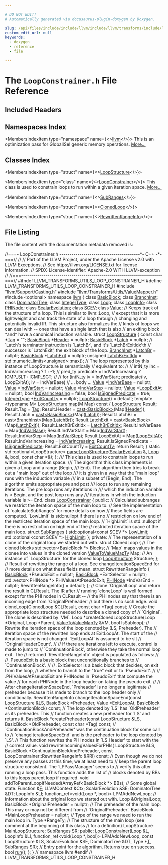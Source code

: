 ```yaml
---

# DO NOT EDIT!
# Automatically generated via docusaurus-plugin-doxygen by Doxygen.

slug: /api/files/include/include/llvm/include/llvm/transforms/include/llvm/transforms/utils/loopconstrainer-h
custom_edit_url: null
keywords:
  - doxygen
  - reference
  - file

---
```





# The `LoopConstrainer.h` File Reference

<DoxygenPage pluginConfig={pluginConfig}>



## Included Headers

<IncludesList>
<IncludesListItem
  filePath="llvm/Support/Casting.h"
  permalink="/docs/api/files/include/include/llvm/include/llvm/support/casting-h"
  isLocal="true" />
<IncludesListItem
  filePath="llvm/Transforms/Utils/ValueMapper.h"
  permalink="/docs/api/files/include/include/llvm/include/llvm/transforms/include/llvm/transforms/utils/valuemapper-h"
  isLocal="true" />
<IncludesListItem
  filePath="optional"
  permalink=""
  isLocal="false" />
</IncludesList>

## Namespaces Index

<MembersIndex>

<MembersIndexItem
  type="namespace"
  name={<><a href="/docs/api/namespaces/llvm">llvm</a></>}>
This is an optimization pass for GlobalISel generic memory operations. <a href="/docs/api/namespaces/llvm/#details">More...</a>
</MembersIndexItem>

</MembersIndex>

## Classes Index

<MembersIndex>

<MembersIndexItem
  type="struct"
  name={<><a href="/docs/api/structs/llvm/loopstructure">LoopStructure</a></>}>
</MembersIndexItem>

<MembersIndexItem
  type="class"
  name={<><a href="/docs/api/classes/llvm/loopconstrainer">LoopConstrainer</a></>}>
This class is used to constrain loops to run within a given iteration space. <a href="/docs/api/classes/llvm/loopconstrainer/#details">More...</a>
</MembersIndexItem>

<MembersIndexItem
  type="struct"
  name={<><a href="/docs/api/structs/llvm/loopconstrainer/subranges">SubRanges</a></>}>
</MembersIndexItem>

<MembersIndexItem
  type="struct"
  name={<><a href="/docs/api/structs/llvm/loopconstrainer/clonedloop">ClonedLoop</a></>}>
</MembersIndexItem>

<MembersIndexItem
  type="struct"
  name={<><a href="/docs/api/structs/llvm/loopconstrainer/rewrittenrangeinfo">RewrittenRangeInfo</a></>}>
</MembersIndexItem>

</MembersIndex>


## File Listing

The file content with the documentation metadata removed is:

<ProgramListing>

<Link id="l00001" /><CodeLine lineNumber="1"><Highlight kind="comment">//===- LoopConstrainer.h ----------------------------------------&#42;- C++ -&#42;-===//</Highlight><Highlight kind="normal"></Highlight></CodeLine>
<Link id="l00002" /><CodeLine lineNumber="2"><Highlight kind="normal"></Highlight><Highlight kind="comment">//</Highlight><Highlight kind="normal"></Highlight></CodeLine>
<Link id="l00003" /><CodeLine lineNumber="3"><Highlight kind="normal"></Highlight><Highlight kind="comment">// Part of the LLVM Project, under the Apache License v2.0 with LLVM Exceptions.</Highlight><Highlight kind="normal"></Highlight></CodeLine>
<Link id="l00004" /><CodeLine lineNumber="4"><Highlight kind="normal"></Highlight><Highlight kind="comment">// See https://llvm.org/LICENSE.txt for license information.</Highlight><Highlight kind="normal"></Highlight></CodeLine>
<Link id="l00005" /><CodeLine lineNumber="5"><Highlight kind="normal"></Highlight><Highlight kind="comment">// SPDX-License-Identifier: Apache-2.0 WITH LLVM-exception</Highlight><Highlight kind="normal"></Highlight></CodeLine>
<Link id="l00006" /><CodeLine lineNumber="6"><Highlight kind="normal"></Highlight><Highlight kind="comment">//</Highlight><Highlight kind="normal"></Highlight></CodeLine>
<Link id="l00007" /><CodeLine lineNumber="7"><Highlight kind="normal"></Highlight><Highlight kind="comment">//===----------------------------------------------------------------------===//</Highlight><Highlight kind="normal"></Highlight></CodeLine>
<Link id="l00008" /><CodeLine lineNumber="8"><Highlight kind="normal"></Highlight></CodeLine>
<Link id="l00009" /><CodeLine lineNumber="9"><Highlight kind="normal"></Highlight><Highlight kind="preprocessor">#ifndef LLVM&#95;TRANSFORMS&#95;UTILS&#95;LOOP&#95;CONSTRAINER&#95;H</Highlight><Highlight kind="normal"></Highlight></CodeLine>
<Link id="l00010" /><CodeLine lineNumber="10"><Highlight kind="normal"></Highlight><Highlight kind="preprocessor">#define LLVM&#95;TRANSFORMS&#95;UTILS&#95;LOOP&#95;CONSTRAINER&#95;H</Highlight><Highlight kind="normal"></Highlight></CodeLine>
<Link id="l00011" /><CodeLine lineNumber="11"><Highlight kind="normal"></Highlight></CodeLine>
<Link id="l00012" /><CodeLine lineNumber="12"><Highlight kind="normal"></Highlight><Highlight kind="preprocessor">#include &quot;<a href="/docs/api/files/include/include/llvm/include/llvm/support/casting-h">llvm/Support/Casting.h</a>&quot;</Highlight><Highlight kind="normal"></Highlight></CodeLine>
<Link id="l00013" /><CodeLine lineNumber="13"><Highlight kind="normal"></Highlight><Highlight kind="preprocessor">#include &quot;<a href="/docs/api/files/include/include/llvm/include/llvm/transforms/include/llvm/transforms/utils/valuemapper-h">llvm/Transforms/Utils/ValueMapper.h</a>&quot;</Highlight><Highlight kind="normal"></Highlight></CodeLine>
<Link id="l00014" /><CodeLine lineNumber="14"><Highlight kind="normal"></Highlight><Highlight kind="preprocessor">#include &lt;optional&gt;</Highlight><Highlight kind="normal"></Highlight></CodeLine>
<Link id="l00015" /><CodeLine lineNumber="15"><Highlight kind="normal"></Highlight></CodeLine>
<Link id="l00016" /><CodeLine lineNumber="16"><Highlight kind="normal"></Highlight><Highlight kind="keyword">namespace </Highlight><Highlight kind="normal"><a href="/docs/api/namespaces/llvm">llvm</a> &#123;</Highlight></CodeLine>
<Link id="l00017" /><CodeLine lineNumber="17"><Highlight kind="normal"></Highlight></CodeLine>
<Link id="l00018" /><CodeLine lineNumber="18"><Highlight kind="normal"></Highlight><Highlight kind="keyword">class </Highlight><Highlight kind="normal"><a href="/docs/api/classes/llvm/basicblock">BasicBlock</a>;</Highlight></CodeLine>
<Link id="l00019" /><CodeLine lineNumber="19"><Highlight kind="normal"></Highlight><Highlight kind="keyword">class </Highlight><Highlight kind="normal"><a href="/docs/api/classes/llvm/branchinst">BranchInst</a>;</Highlight></CodeLine>
<Link id="l00020" /><CodeLine lineNumber="20"><Highlight kind="normal"></Highlight><Highlight kind="keyword">class </Highlight><Highlight kind="normal"><a href="/docs/api/classes/llvm/dominatortree">DominatorTree</a>;</Highlight></CodeLine>
<Link id="l00021" /><CodeLine lineNumber="21"><Highlight kind="normal"></Highlight><Highlight kind="keyword">class </Highlight><Highlight kind="normal"><a href="/docs/api/classes/llvm/integertype">IntegerType</a>;</Highlight></CodeLine>
<Link id="l00022" /><CodeLine lineNumber="22"><Highlight kind="normal"></Highlight><Highlight kind="keyword">class </Highlight><Highlight kind="normal"><a href="/docs/api/classes/llvm/loop">Loop</a>;</Highlight></CodeLine>
<Link id="l00023" /><CodeLine lineNumber="23"><Highlight kind="normal"></Highlight><Highlight kind="keyword">class </Highlight><Highlight kind="normal"><a href="/docs/api/classes/llvm/loopinfo">LoopInfo</a>;</Highlight></CodeLine>
<Link id="l00024" /><CodeLine lineNumber="24"><Highlight kind="normal"></Highlight><Highlight kind="keyword">class </Highlight><Highlight kind="normal"><a href="/docs/api/classes/llvm/phinode">PHINode</a>;</Highlight></CodeLine>
<Link id="l00025" /><CodeLine lineNumber="25"><Highlight kind="normal"></Highlight><Highlight kind="keyword">class </Highlight><Highlight kind="normal"><a href="/docs/api/classes/llvm/scalarevolution">ScalarEvolution</a>;</Highlight></CodeLine>
<Link id="l00026" /><CodeLine lineNumber="26"><Highlight kind="normal"></Highlight><Highlight kind="keyword">class </Highlight><Highlight kind="normal"><a href="/docs/api/classes/llvm/scev">SCEV</a>;</Highlight></CodeLine>
<Link id="l00027" /><CodeLine lineNumber="27"><Highlight kind="normal"></Highlight><Highlight kind="keyword">class </Highlight><Highlight kind="normal"><a href="/docs/api/classes/llvm/value">Value</a>;</Highlight></CodeLine>
<Link id="l00028" /><CodeLine lineNumber="28"><Highlight kind="normal"></Highlight></CodeLine>
<Link id="l00029" /><CodeLine lineNumber="29"><Highlight kind="normal"></Highlight><Highlight kind="comment">// Keeps track of the structure of a loop.  This is similar to llvm::Loop,</Highlight><Highlight kind="normal"></Highlight></CodeLine>
<Link id="l00030" /><CodeLine lineNumber="30"><Highlight kind="normal"></Highlight><Highlight kind="comment">// except that it is more lightweight and can track the state of a loop through</Highlight><Highlight kind="normal"></Highlight></CodeLine>
<Link id="l00031" /><CodeLine lineNumber="31"><Highlight kind="normal"></Highlight><Highlight kind="comment">// changing and potentially invalid IR.  This structure also formalizes the</Highlight><Highlight kind="normal"></Highlight></CodeLine>
<Link id="l00032" /><CodeLine lineNumber="32"><Highlight kind="normal"></Highlight><Highlight kind="comment">// kinds of loops we can deal with -- ones that have a single latch that is also</Highlight><Highlight kind="normal"></Highlight></CodeLine>
<Link id="l00033" /><CodeLine lineNumber="33"><Highlight kind="normal"></Highlight><Highlight kind="comment">// an exiting block &#42;and&#42; have a canonical induction variable.</Highlight><Highlight kind="normal"></Highlight></CodeLine>
<Link id="l00034" /><CodeLine lineNumber="34" lineLink="/docs/api/structs/llvm/loopstructure"><Highlight kind="normal"></Highlight><Highlight kind="keyword">struct </Highlight><Highlight kind="normal"><a href="/docs/api/structs/llvm/loopstructure/#ab5e2584719dde0fac2ef1789a9117d00">LoopStructure</a> &#123;</Highlight></CodeLine>
<Link id="l00035" /><CodeLine lineNumber="35" lineLink="/docs/api/structs/llvm/loopstructure/#a5a0944698739749dc22cd6d3ce4132ea"><Highlight kind="normal">  </Highlight><Highlight kind="keyword">const</Highlight><Highlight kind="normal"> </Highlight><Highlight kind="keywordtype">char</Highlight><Highlight kind="normal"> &#42;<a href="/docs/api/structs/llvm/loopstructure/#a5a0944698739749dc22cd6d3ce4132ea">Tag</a> = </Highlight><Highlight kind="stringliteral">&quot;&quot;</Highlight><Highlight kind="normal">;</Highlight></CodeLine>
<Link id="l00036" /><CodeLine lineNumber="36"><Highlight kind="normal"></Highlight></CodeLine>
<Link id="l00037" /><CodeLine lineNumber="37" lineLink="/docs/api/structs/llvm/loopstructure/#a9ab18d431327ef5b9478e469c7b1fc1b"><Highlight kind="normal">  <a href="/docs/api/classes/llvm/basicblock">BasicBlock</a> &#42;<a href="/docs/api/structs/llvm/loopstructure/#a9ab18d431327ef5b9478e469c7b1fc1b">Header</a> = </Highlight><Highlight kind="keyword">nullptr</Highlight><Highlight kind="normal">;</Highlight></CodeLine>
<Link id="l00038" /><CodeLine lineNumber="38" lineLink="/docs/api/structs/llvm/loopstructure/#ab0baa78e55b6ec79b50349cd273bc255"><Highlight kind="normal">  <a href="/docs/api/classes/llvm/basicblock">BasicBlock</a> &#42;<a href="/docs/api/structs/llvm/loopstructure/#ab0baa78e55b6ec79b50349cd273bc255">Latch</a> = </Highlight><Highlight kind="keyword">nullptr</Highlight><Highlight kind="normal">;</Highlight></CodeLine>
<Link id="l00039" /><CodeLine lineNumber="39"><Highlight kind="normal"></Highlight></CodeLine>
<Link id="l00040" /><CodeLine lineNumber="40"><Highlight kind="normal">  </Highlight><Highlight kind="comment">// &#96;Latch&#39;s terminator instruction is &#96;LatchBr&#39;, and it&#39;s &#96;LatchBrExitIdx&#39;th</Highlight><Highlight kind="normal"></Highlight></CodeLine>
<Link id="l00041" /><CodeLine lineNumber="41"><Highlight kind="normal">  </Highlight><Highlight kind="comment">// successor is &#96;LatchExit&#39;, the exit block of the loop.</Highlight><Highlight kind="normal"></Highlight></CodeLine>
<Link id="l00042" /><CodeLine lineNumber="42" lineLink="/docs/api/structs/llvm/loopstructure/#a36e5de7c1bf6b65177e60ac3ce2bf8a0"><Highlight kind="normal">  <a href="/docs/api/classes/llvm/branchinst">BranchInst</a> &#42;<a href="/docs/api/structs/llvm/loopstructure/#a36e5de7c1bf6b65177e60ac3ce2bf8a0">LatchBr</a> = </Highlight><Highlight kind="keyword">nullptr</Highlight><Highlight kind="normal">;</Highlight></CodeLine>
<Link id="l00043" /><CodeLine lineNumber="43" lineLink="/docs/api/structs/llvm/loopstructure/#a0edb13246f0cb326de273c50d089bf91"><Highlight kind="normal">  <a href="/docs/api/classes/llvm/basicblock">BasicBlock</a> &#42;<a href="/docs/api/structs/llvm/loopstructure/#a0edb13246f0cb326de273c50d089bf91">LatchExit</a> = </Highlight><Highlight kind="keyword">nullptr</Highlight><Highlight kind="normal">;</Highlight></CodeLine>
<Link id="l00044" /><CodeLine lineNumber="44" lineLink="/docs/api/structs/llvm/loopstructure/#ae012bd6bdf052e5c5e9a92b95b3b2a2b"><Highlight kind="normal">  </Highlight><Highlight kind="keywordtype">unsigned</Highlight><Highlight kind="normal"> <a href="/docs/api/structs/llvm/loopstructure/#ae012bd6bdf052e5c5e9a92b95b3b2a2b">LatchBrExitIdx</a> = std::numeric&#95;limits&lt;unsigned&gt;::max();</Highlight></CodeLine>
<Link id="l00045" /><CodeLine lineNumber="45"><Highlight kind="normal"></Highlight></CodeLine>
<Link id="l00046" /><CodeLine lineNumber="46"><Highlight kind="normal">  </Highlight><Highlight kind="comment">// The loop represented by this instance of LoopStructure is semantically</Highlight><Highlight kind="normal"></Highlight></CodeLine>
<Link id="l00047" /><CodeLine lineNumber="47"><Highlight kind="normal">  </Highlight><Highlight kind="comment">// equivalent to:</Highlight><Highlight kind="normal"></Highlight></CodeLine>
<Link id="l00048" /><CodeLine lineNumber="48"><Highlight kind="normal">  </Highlight><Highlight kind="comment">//</Highlight><Highlight kind="normal"></Highlight></CodeLine>
<Link id="l00049" /><CodeLine lineNumber="49"><Highlight kind="normal">  </Highlight><Highlight kind="comment">// intN&#95;ty inc = IndVarIncreasing ? 1 : -1;</Highlight><Highlight kind="normal"></Highlight></CodeLine>
<Link id="l00050" /><CodeLine lineNumber="50"><Highlight kind="normal">  </Highlight><Highlight kind="comment">// pred&#95;ty predicate = IndVarIncreasing ? ICMP&#95;SLT : ICMP&#95;SGT;</Highlight><Highlight kind="normal"></Highlight></CodeLine>
<Link id="l00051" /><CodeLine lineNumber="51"><Highlight kind="normal">  </Highlight><Highlight kind="comment">//</Highlight><Highlight kind="normal"></Highlight></CodeLine>
<Link id="l00052" /><CodeLine lineNumber="52"><Highlight kind="normal">  </Highlight><Highlight kind="comment">// for (intN&#95;ty iv = IndVarStart; predicate(iv, LoopExitAt); iv = IndVarBase)</Highlight><Highlight kind="normal"></Highlight></CodeLine>
<Link id="l00053" /><CodeLine lineNumber="53"><Highlight kind="normal">  </Highlight><Highlight kind="comment">//   ... body ...</Highlight><Highlight kind="normal"></Highlight></CodeLine>
<Link id="l00054" /><CodeLine lineNumber="54"><Highlight kind="normal"></Highlight></CodeLine>
<Link id="l00055" /><CodeLine lineNumber="55" lineLink="/docs/api/structs/llvm/loopstructure/#a13723a6b1a463e98194fffb5e2d56912"><Highlight kind="normal">  <a href="/docs/api/classes/llvm/value">Value</a> &#42;<a href="/docs/api/structs/llvm/loopstructure/#a13723a6b1a463e98194fffb5e2d56912">IndVarBase</a> = </Highlight><Highlight kind="keyword">nullptr</Highlight><Highlight kind="normal">;</Highlight></CodeLine>
<Link id="l00056" /><CodeLine lineNumber="56" lineLink="/docs/api/structs/llvm/loopstructure/#a3aae19a5b5699ece3028b57e21f02f0d"><Highlight kind="normal">  <a href="/docs/api/classes/llvm/value">Value</a> &#42;<a href="/docs/api/structs/llvm/loopstructure/#a3aae19a5b5699ece3028b57e21f02f0d">IndVarStart</a> = </Highlight><Highlight kind="keyword">nullptr</Highlight><Highlight kind="normal">;</Highlight></CodeLine>
<Link id="l00057" /><CodeLine lineNumber="57" lineLink="/docs/api/structs/llvm/loopstructure/#accc869886bac445cad09303988a7c0d2"><Highlight kind="normal">  <a href="/docs/api/classes/llvm/value">Value</a> &#42;<a href="/docs/api/structs/llvm/loopstructure/#accc869886bac445cad09303988a7c0d2">IndVarStep</a> = </Highlight><Highlight kind="keyword">nullptr</Highlight><Highlight kind="normal">;</Highlight></CodeLine>
<Link id="l00058" /><CodeLine lineNumber="58" lineLink="/docs/api/structs/llvm/loopstructure/#acae163992e49f7e3d54f412aa1042a30"><Highlight kind="normal">  <a href="/docs/api/classes/llvm/value">Value</a> &#42;<a href="/docs/api/structs/llvm/loopstructure/#acae163992e49f7e3d54f412aa1042a30">LoopExitAt</a> = </Highlight><Highlight kind="keyword">nullptr</Highlight><Highlight kind="normal">;</Highlight></CodeLine>
<Link id="l00059" /><CodeLine lineNumber="59" lineLink="/docs/api/structs/llvm/loopstructure/#a8e538cdd30086dfdbda1fedeefef7561"><Highlight kind="normal">  </Highlight><Highlight kind="keywordtype">bool</Highlight><Highlight kind="normal"> <a href="/docs/api/structs/llvm/loopstructure/#a8e538cdd30086dfdbda1fedeefef7561">IndVarIncreasing</a> = </Highlight><Highlight kind="keyword">false</Highlight><Highlight kind="normal">;</Highlight></CodeLine>
<Link id="l00060" /><CodeLine lineNumber="60" lineLink="/docs/api/structs/llvm/loopstructure/#a9d7cf70f7880ed211e5469e22d4be373"><Highlight kind="normal">  </Highlight><Highlight kind="keywordtype">bool</Highlight><Highlight kind="normal"> <a href="/docs/api/structs/llvm/loopstructure/#a9d7cf70f7880ed211e5469e22d4be373">IsSignedPredicate</a> = </Highlight><Highlight kind="keyword">true</Highlight><Highlight kind="normal">;</Highlight></CodeLine>
<Link id="l00061" /><CodeLine lineNumber="61" lineLink="/docs/api/structs/llvm/loopstructure/#a97dbda23b5f71b25b5ab7fb8259c6530"><Highlight kind="normal">  <a href="/docs/api/classes/llvm/integertype">IntegerType</a> &#42;<a href="/docs/api/structs/llvm/loopstructure/#a97dbda23b5f71b25b5ab7fb8259c6530">ExitCountTy</a> = </Highlight><Highlight kind="keyword">nullptr</Highlight><Highlight kind="normal">;</Highlight></CodeLine>
<Link id="l00062" /><CodeLine lineNumber="62"><Highlight kind="normal"></Highlight></CodeLine>
<Link id="l00063" /><CodeLine lineNumber="63" lineLink="/docs/api/structs/llvm/loopstructure/#ab5e2584719dde0fac2ef1789a9117d00"><Highlight kind="normal">  <a href="/docs/api/structs/llvm/loopstructure/#ab5e2584719dde0fac2ef1789a9117d00">LoopStructure</a>() = </Highlight><Highlight kind="keywordflow">default</Highlight><Highlight kind="normal">;</Highlight></CodeLine>
<Link id="l00064" /><CodeLine lineNumber="64"><Highlight kind="normal"></Highlight></CodeLine>
<Link id="l00065" /><CodeLine lineNumber="65" lineLink="/docs/api/structs/llvm/loopstructure/#a17770a6079d00760ad52f36d622f6df5"><Highlight kind="normal">  </Highlight><Highlight kind="keyword">template</Highlight><Highlight kind="normal"> &lt;</Highlight><Highlight kind="keyword">typename</Highlight><Highlight kind="normal"> M&gt; <a href="/docs/api/structs/llvm/loopstructure/#ab5e2584719dde0fac2ef1789a9117d00">LoopStructure</a> <a href="/docs/api/structs/llvm/loopstructure/#a17770a6079d00760ad52f36d622f6df5">map</a>(M Map)</Highlight><Highlight kind="keyword"> const </Highlight><Highlight kind="normal">&#123;</Highlight></CodeLine>
<Link id="l00066" /><CodeLine lineNumber="66"><Highlight kind="normal">    <a href="/docs/api/structs/llvm/loopstructure/#ab5e2584719dde0fac2ef1789a9117d00">LoopStructure</a> Result;</Highlight></CodeLine>
<Link id="l00067" /><CodeLine lineNumber="67"><Highlight kind="normal">    Result.Tag = <a href="/docs/api/structs/llvm/loopstructure/#a5a0944698739749dc22cd6d3ce4132ea">Tag</a>;</Highlight></CodeLine>
<Link id="l00068" /><CodeLine lineNumber="68"><Highlight kind="normal">    Result.Header = <a href="/docs/api/namespaces/llvm/#ac4fc845f5ed92de63cd4474f128f5fc5">cast&lt;BasicBlock&gt;</a>(Map(<a href="/docs/api/structs/llvm/loopstructure/#a9ab18d431327ef5b9478e469c7b1fc1b">Header</a>));</Highlight></CodeLine>
<Link id="l00069" /><CodeLine lineNumber="69"><Highlight kind="normal">    Result.Latch = <a href="/docs/api/namespaces/llvm/#ac4fc845f5ed92de63cd4474f128f5fc5">cast&lt;BasicBlock&gt;</a>(Map(<a href="/docs/api/structs/llvm/loopstructure/#ab0baa78e55b6ec79b50349cd273bc255">Latch</a>));</Highlight></CodeLine>
<Link id="l00070" /><CodeLine lineNumber="70"><Highlight kind="normal">    Result.LatchBr = <a href="/docs/api/namespaces/llvm/#ac4fc845f5ed92de63cd4474f128f5fc5">cast&lt;BranchInst&gt;</a>(Map(<a href="/docs/api/structs/llvm/loopstructure/#a36e5de7c1bf6b65177e60ac3ce2bf8a0">LatchBr</a>));</Highlight></CodeLine>
<Link id="l00071" /><CodeLine lineNumber="71"><Highlight kind="normal">    Result.LatchExit = <a href="/docs/api/namespaces/llvm/#ac4fc845f5ed92de63cd4474f128f5fc5">cast&lt;BasicBlock&gt;</a>(Map(<a href="/docs/api/structs/llvm/loopstructure/#a0edb13246f0cb326de273c50d089bf91">LatchExit</a>));</Highlight></CodeLine>
<Link id="l00072" /><CodeLine lineNumber="72"><Highlight kind="normal">    Result.LatchBrExitIdx = <a href="/docs/api/structs/llvm/loopstructure/#ae012bd6bdf052e5c5e9a92b95b3b2a2b">LatchBrExitIdx</a>;</Highlight></CodeLine>
<Link id="l00073" /><CodeLine lineNumber="73"><Highlight kind="normal">    Result.IndVarBase = Map(<a href="/docs/api/structs/llvm/loopstructure/#a13723a6b1a463e98194fffb5e2d56912">IndVarBase</a>);</Highlight></CodeLine>
<Link id="l00074" /><CodeLine lineNumber="74"><Highlight kind="normal">    Result.IndVarStart = Map(<a href="/docs/api/structs/llvm/loopstructure/#a3aae19a5b5699ece3028b57e21f02f0d">IndVarStart</a>);</Highlight></CodeLine>
<Link id="l00075" /><CodeLine lineNumber="75"><Highlight kind="normal">    Result.IndVarStep = Map(<a href="/docs/api/structs/llvm/loopstructure/#accc869886bac445cad09303988a7c0d2">IndVarStep</a>);</Highlight></CodeLine>
<Link id="l00076" /><CodeLine lineNumber="76"><Highlight kind="normal">    Result.LoopExitAt = Map(<a href="/docs/api/structs/llvm/loopstructure/#acae163992e49f7e3d54f412aa1042a30">LoopExitAt</a>);</Highlight></CodeLine>
<Link id="l00077" /><CodeLine lineNumber="77"><Highlight kind="normal">    Result.IndVarIncreasing = <a href="/docs/api/structs/llvm/loopstructure/#a8e538cdd30086dfdbda1fedeefef7561">IndVarIncreasing</a>;</Highlight></CodeLine>
<Link id="l00078" /><CodeLine lineNumber="78"><Highlight kind="normal">    Result.IsSignedPredicate = <a href="/docs/api/structs/llvm/loopstructure/#a9d7cf70f7880ed211e5469e22d4be373">IsSignedPredicate</a>;</Highlight></CodeLine>
<Link id="l00079" /><CodeLine lineNumber="79"><Highlight kind="normal">    Result.ExitCountTy = <a href="/docs/api/structs/llvm/loopstructure/#a97dbda23b5f71b25b5ab7fb8259c6530">ExitCountTy</a>;</Highlight></CodeLine>
<Link id="l00080" /><CodeLine lineNumber="80"><Highlight kind="normal">    </Highlight><Highlight kind="keywordflow">return</Highlight><Highlight kind="normal"> Result;</Highlight></CodeLine>
<Link id="l00081" /><CodeLine lineNumber="81"><Highlight kind="normal">  &#125;</Highlight></CodeLine>
<Link id="l00082" /><CodeLine lineNumber="82"><Highlight kind="normal"></Highlight></CodeLine>
<Link id="l00083" /><CodeLine lineNumber="83"><Highlight kind="normal">  </Highlight><Highlight kind="keyword">static</Highlight><Highlight kind="normal"> std::optional&lt;LoopStructure&gt;</Highlight></CodeLine>
<Link id="l00084" /><CodeLine lineNumber="84"><Highlight kind="normal">  <a href="/docs/api/structs/llvm/loopstructure/#adc8650d6098e0949f6ecc6368c2ebb99">parseLoopStructure</a>(<a href="/docs/api/classes/llvm/scalarevolution">ScalarEvolution</a> &amp;, <a href="/docs/api/classes/llvm/loop">Loop</a> &amp;, </Highlight><Highlight kind="keywordtype">bool</Highlight><Highlight kind="normal">, </Highlight><Highlight kind="keyword">const</Highlight><Highlight kind="normal"> </Highlight><Highlight kind="keywordtype">char</Highlight><Highlight kind="normal"> &#42;&amp;);</Highlight></CodeLine>
<Link id="l00085" /><CodeLine lineNumber="85"><Highlight kind="normal">&#125;;</Highlight></CodeLine>
<Link id="l00086" /><CodeLine lineNumber="86"><Highlight kind="normal"></Highlight><Highlight kind="comment"></Highlight></CodeLine>
<Link id="l00087" /><CodeLine lineNumber="87"><Highlight kind="comment">/// This class is used to constrain loops to run within a given iteration space.</Highlight></CodeLine>
<Link id="l00088" /><CodeLine lineNumber="88"><Highlight kind="comment">/// The algorithm this class implements is given a Loop and a range &#91;Begin,</Highlight></CodeLine>
<Link id="l00089" /><CodeLine lineNumber="89"><Highlight kind="comment">/// End).  The algorithm then tries to break out a &quot;main loop&quot; out of the loop</Highlight></CodeLine>
<Link id="l00090" /><CodeLine lineNumber="90"><Highlight kind="comment">/// it is given in a way that the &quot;main loop&quot; runs with the induction variable</Highlight></CodeLine>
<Link id="l00091" /><CodeLine lineNumber="91"><Highlight kind="comment">/// in a subset of &#91;Begin, End).  The algorithm emits appropriate pre and post</Highlight></CodeLine>
<Link id="l00092" /><CodeLine lineNumber="92"><Highlight kind="comment">/// loops to run any remaining iterations.  The pre loop runs any iterations in</Highlight></CodeLine>
<Link id="l00093" /><CodeLine lineNumber="93"><Highlight kind="comment">/// which the induction variable is &lt; Begin, and the post loop runs any</Highlight></CodeLine>
<Link id="l00094" /><CodeLine lineNumber="94"><Highlight kind="comment">/// iterations in which the induction variable is &gt;= End.</Highlight><Highlight kind="normal"></Highlight></CodeLine>
<Link id="l00095" /><CodeLine lineNumber="95" lineLink="/docs/api/classes/llvm/loopconstrainer"><Highlight kind="normal"></Highlight><Highlight kind="keyword">class </Highlight><Highlight kind="normal"><a href="/docs/api/classes/llvm/loopconstrainer/#a1267203588d084fe0a37dacd6cad5a70">LoopConstrainer</a> &#123;</Highlight></CodeLine>
<Link id="l00096" /><CodeLine lineNumber="96"><Highlight kind="normal"></Highlight><Highlight kind="keyword">public</Highlight><Highlight kind="normal">:</Highlight></CodeLine>
<Link id="l00097" /><CodeLine lineNumber="97"><Highlight kind="normal">  </Highlight><Highlight kind="comment">// Calculated subranges we restrict the iteration space of the main loop to.</Highlight><Highlight kind="normal"></Highlight></CodeLine>
<Link id="l00098" /><CodeLine lineNumber="98"><Highlight kind="normal">  </Highlight><Highlight kind="comment">// See the implementation of &#96;calculateSubRanges&#39; for more details on how</Highlight><Highlight kind="normal"></Highlight></CodeLine>
<Link id="l00099" /><CodeLine lineNumber="99"><Highlight kind="normal">  </Highlight><Highlight kind="comment">// these fields are computed.  &#96;LowLimit&#96; is std::nullopt if there is no</Highlight><Highlight kind="normal"></Highlight></CodeLine>
<Link id="l00100" /><CodeLine lineNumber="100"><Highlight kind="normal">  </Highlight><Highlight kind="comment">// restriction on low end of the restricted iteration space of the main loop.</Highlight><Highlight kind="normal"></Highlight></CodeLine>
<Link id="l00101" /><CodeLine lineNumber="101"><Highlight kind="normal">  </Highlight><Highlight kind="comment">// &#96;HighLimit&#96; is std::nullopt if there is no restriction on high end of the</Highlight><Highlight kind="normal"></Highlight></CodeLine>
<Link id="l00102" /><CodeLine lineNumber="102"><Highlight kind="normal">  </Highlight><Highlight kind="comment">// restricted iteration space of the main loop.</Highlight><Highlight kind="normal"></Highlight></CodeLine>
<Link id="l00103" /><CodeLine lineNumber="103"><Highlight kind="normal"></Highlight></CodeLine>
<Link id="l00104" /><CodeLine lineNumber="104" lineLink="/docs/api/structs/llvm/loopconstrainer/subranges"><Highlight kind="normal">  </Highlight><Highlight kind="keyword">struct </Highlight><Highlight kind="normal"><a href="/docs/api/structs/llvm/loopconstrainer/subranges">SubRanges</a> &#123;</Highlight></CodeLine>
<Link id="l00105" /><CodeLine lineNumber="105" lineLink="/docs/api/structs/llvm/loopconstrainer/subranges/#a5190bd74b76c14aae3a9b1c1f0e472e9"><Highlight kind="normal">    std::optional&lt;const SCEV &#42;&gt; <a href="/docs/api/structs/llvm/loopconstrainer/subranges/#a5190bd74b76c14aae3a9b1c1f0e472e9">LowLimit</a>;</Highlight></CodeLine>
<Link id="l00106" /><CodeLine lineNumber="106" lineLink="/docs/api/structs/llvm/loopconstrainer/subranges/#a6eb6c21625224ade4752f78614fe28f0"><Highlight kind="normal">    std::optional&lt;const SCEV &#42;&gt; <a href="/docs/api/structs/llvm/loopconstrainer/subranges/#a6eb6c21625224ade4752f78614fe28f0">HighLimit</a>;</Highlight></CodeLine>
<Link id="l00107" /><CodeLine lineNumber="107"><Highlight kind="normal">  &#125;;</Highlight></CodeLine>
<Link id="l00108" /><CodeLine lineNumber="108"><Highlight kind="normal"></Highlight></CodeLine>
<Link id="l00109" /><CodeLine lineNumber="109"><Highlight kind="normal"></Highlight><Highlight kind="keyword">private</Highlight><Highlight kind="normal">:</Highlight></CodeLine>
<Link id="l00110" /><CodeLine lineNumber="110"><Highlight kind="normal">  </Highlight><Highlight kind="comment">// The representation of a clone of the original loop we started out with.</Highlight><Highlight kind="normal"></Highlight></CodeLine>
<Link id="l00111" /><CodeLine lineNumber="111"><Highlight kind="normal">  </Highlight><Highlight kind="keyword">struct </Highlight><Highlight kind="normal">ClonedLoop &#123;</Highlight></CodeLine>
<Link id="l00112" /><CodeLine lineNumber="112"><Highlight kind="normal">    </Highlight><Highlight kind="comment">// The cloned blocks</Highlight><Highlight kind="normal"></Highlight></CodeLine>
<Link id="l00113" /><CodeLine lineNumber="113"><Highlight kind="normal">    std::vector&lt;BasicBlock &#42;&gt; Blocks;</Highlight></CodeLine>
<Link id="l00114" /><CodeLine lineNumber="114"><Highlight kind="normal"></Highlight></CodeLine>
<Link id="l00115" /><CodeLine lineNumber="115"><Highlight kind="normal">    </Highlight><Highlight kind="comment">// &#96;Map&#96; maps values in the clonee into values in the cloned version</Highlight><Highlight kind="normal"></Highlight></CodeLine>
<Link id="l00116" /><CodeLine lineNumber="116"><Highlight kind="normal">    <a href="/docs/api/namespaces/llvm/#abf0f52ae29f87b5e0f2b95ff961cdae1">ValueToValueMapTy</a> Map;</Highlight></CodeLine>
<Link id="l00117" /><CodeLine lineNumber="117"><Highlight kind="normal"></Highlight></CodeLine>
<Link id="l00118" /><CodeLine lineNumber="118"><Highlight kind="normal">    </Highlight><Highlight kind="comment">// An instance of &#96;LoopStructure&#96; for the cloned loop</Highlight><Highlight kind="normal"></Highlight></CodeLine>
<Link id="l00119" /><CodeLine lineNumber="119"><Highlight kind="normal">    <a href="/docs/api/structs/llvm/loopstructure">LoopStructure</a> Structure;</Highlight></CodeLine>
<Link id="l00120" /><CodeLine lineNumber="120"><Highlight kind="normal">  &#125;;</Highlight></CodeLine>
<Link id="l00121" /><CodeLine lineNumber="121"><Highlight kind="normal"></Highlight></CodeLine>
<Link id="l00122" /><CodeLine lineNumber="122"><Highlight kind="normal">  </Highlight><Highlight kind="comment">// Result of rewriting the range of a loop.  See changeIterationSpaceEnd for</Highlight><Highlight kind="normal"></Highlight></CodeLine>
<Link id="l00123" /><CodeLine lineNumber="123"><Highlight kind="normal">  </Highlight><Highlight kind="comment">// more details on what these fields mean.</Highlight><Highlight kind="normal"></Highlight></CodeLine>
<Link id="l00124" /><CodeLine lineNumber="124"><Highlight kind="normal">  </Highlight><Highlight kind="keyword">struct </Highlight><Highlight kind="normal">RewrittenRangeInfo &#123;</Highlight></CodeLine>
<Link id="l00125" /><CodeLine lineNumber="125"><Highlight kind="normal">    <a href="/docs/api/classes/llvm/basicblock">BasicBlock</a> &#42;PseudoExit = </Highlight><Highlight kind="keyword">nullptr</Highlight><Highlight kind="normal">;</Highlight></CodeLine>
<Link id="l00126" /><CodeLine lineNumber="126"><Highlight kind="normal">    <a href="/docs/api/classes/llvm/basicblock">BasicBlock</a> &#42;ExitSelector = </Highlight><Highlight kind="keyword">nullptr</Highlight><Highlight kind="normal">;</Highlight></CodeLine>
<Link id="l00127" /><CodeLine lineNumber="127"><Highlight kind="normal">    std::vector&lt;PHINode &#42;&gt; PHIValuesAtPseudoExit;</Highlight></CodeLine>
<Link id="l00128" /><CodeLine lineNumber="128"><Highlight kind="normal">    <a href="/docs/api/classes/llvm/phinode">PHINode</a> &#42;IndVarEnd = </Highlight><Highlight kind="keyword">nullptr</Highlight><Highlight kind="normal">;</Highlight></CodeLine>
<Link id="l00129" /><CodeLine lineNumber="129"><Highlight kind="normal"></Highlight></CodeLine>
<Link id="l00130" /><CodeLine lineNumber="130"><Highlight kind="normal">    RewrittenRangeInfo() = </Highlight><Highlight kind="keywordflow">default</Highlight><Highlight kind="normal">;</Highlight></CodeLine>
<Link id="l00131" /><CodeLine lineNumber="131"><Highlight kind="normal">  &#125;;</Highlight></CodeLine>
<Link id="l00132" /><CodeLine lineNumber="132"><Highlight kind="normal"></Highlight></CodeLine>
<Link id="l00133" /><CodeLine lineNumber="133"><Highlight kind="normal">  </Highlight><Highlight kind="comment">// Clone &#96;OriginalLoop&#39; and return the result in CLResult.  The IR after</Highlight><Highlight kind="normal"></Highlight></CodeLine>
<Link id="l00134" /><CodeLine lineNumber="134"><Highlight kind="normal">  </Highlight><Highlight kind="comment">// running &#96;cloneLoop&#39; is well formed except for the PHI nodes in CLResult --</Highlight><Highlight kind="normal"></Highlight></CodeLine>
<Link id="l00135" /><CodeLine lineNumber="135"><Highlight kind="normal">  </Highlight><Highlight kind="comment">// the PHI nodes say that there is an incoming edge from &#96;OriginalPreheader&#96;</Highlight><Highlight kind="normal"></Highlight></CodeLine>
<Link id="l00136" /><CodeLine lineNumber="136"><Highlight kind="normal">  </Highlight><Highlight kind="comment">// but there is no such edge.</Highlight><Highlight kind="normal"></Highlight></CodeLine>
<Link id="l00137" /><CodeLine lineNumber="137"><Highlight kind="normal">  </Highlight><Highlight kind="keywordtype">void</Highlight><Highlight kind="normal"> cloneLoop(ClonedLoop &amp;CLResult, </Highlight><Highlight kind="keyword">const</Highlight><Highlight kind="normal"> </Highlight><Highlight kind="keywordtype">char</Highlight><Highlight kind="normal"> &#42;Tag) </Highlight><Highlight kind="keyword">const</Highlight><Highlight kind="normal">;</Highlight></CodeLine>
<Link id="l00138" /><CodeLine lineNumber="138"><Highlight kind="normal"></Highlight></CodeLine>
<Link id="l00139" /><CodeLine lineNumber="139"><Highlight kind="normal">  </Highlight><Highlight kind="comment">// Create the appropriate loop structure needed to describe a cloned copy of</Highlight><Highlight kind="normal"></Highlight></CodeLine>
<Link id="l00140" /><CodeLine lineNumber="140"><Highlight kind="normal">  </Highlight><Highlight kind="comment">// &#96;Original&#96;.  The clone is described by &#96;VM&#96;.</Highlight><Highlight kind="normal"></Highlight></CodeLine>
<Link id="l00141" /><CodeLine lineNumber="141"><Highlight kind="normal">  Loop &#42;createClonedLoopStructure(Loop &#42;Original, Loop &#42;Parent,</Highlight></CodeLine>
<Link id="l00142" /><CodeLine lineNumber="142"><Highlight kind="normal">                                  <a href="/docs/api/namespaces/llvm/#abf0f52ae29f87b5e0f2b95ff961cdae1">ValueToValueMapTy</a> &amp;VM, </Highlight><Highlight kind="keywordtype">bool</Highlight><Highlight kind="normal"> IsSubloop);</Highlight></CodeLine>
<Link id="l00143" /><CodeLine lineNumber="143"><Highlight kind="normal"></Highlight></CodeLine>
<Link id="l00144" /><CodeLine lineNumber="144"><Highlight kind="normal">  </Highlight><Highlight kind="comment">// Rewrite the iteration space of the loop denoted by (LS, Preheader). The</Highlight><Highlight kind="normal"></Highlight></CodeLine>
<Link id="l00145" /><CodeLine lineNumber="145"><Highlight kind="normal">  </Highlight><Highlight kind="comment">// iteration space of the rewritten loop ends at ExitLoopAt.  The start of the</Highlight><Highlight kind="normal"></Highlight></CodeLine>
<Link id="l00146" /><CodeLine lineNumber="146"><Highlight kind="normal">  </Highlight><Highlight kind="comment">// iteration space is not changed.  &#96;ExitLoopAt&#39; is assumed to be slt</Highlight><Highlight kind="normal"></Highlight></CodeLine>
<Link id="l00147" /><CodeLine lineNumber="147"><Highlight kind="normal">  </Highlight><Highlight kind="comment">// &#96;OriginalHeaderCount&#39;.</Highlight><Highlight kind="normal"></Highlight></CodeLine>
<Link id="l00148" /><CodeLine lineNumber="148"><Highlight kind="normal">  </Highlight><Highlight kind="comment">//</Highlight><Highlight kind="normal"></Highlight></CodeLine>
<Link id="l00149" /><CodeLine lineNumber="149"><Highlight kind="normal">  </Highlight><Highlight kind="comment">// If there are iterations left to execute, control is made to jump to</Highlight><Highlight kind="normal"></Highlight></CodeLine>
<Link id="l00150" /><CodeLine lineNumber="150"><Highlight kind="normal">  </Highlight><Highlight kind="comment">// &#96;ContinuationBlock&#39;, otherwise they take the normal loop exit.  The</Highlight><Highlight kind="normal"></Highlight></CodeLine>
<Link id="l00151" /><CodeLine lineNumber="151"><Highlight kind="normal">  </Highlight><Highlight kind="comment">// returned &#96;RewrittenRangeInfo&#39; object is populated as follows:</Highlight><Highlight kind="normal"></Highlight></CodeLine>
<Link id="l00152" /><CodeLine lineNumber="152"><Highlight kind="normal">  </Highlight><Highlight kind="comment">//</Highlight><Highlight kind="normal"></Highlight></CodeLine>
<Link id="l00153" /><CodeLine lineNumber="153"><Highlight kind="normal">  </Highlight><Highlight kind="comment">//  .PseudoExit is a basic block that unconditionally branches to</Highlight><Highlight kind="normal"></Highlight></CodeLine>
<Link id="l00154" /><CodeLine lineNumber="154"><Highlight kind="normal">  </Highlight><Highlight kind="comment">//      &#96;ContinuationBlock&#39;.</Highlight><Highlight kind="normal"></Highlight></CodeLine>
<Link id="l00155" /><CodeLine lineNumber="155"><Highlight kind="normal">  </Highlight><Highlight kind="comment">//</Highlight><Highlight kind="normal"></Highlight></CodeLine>
<Link id="l00156" /><CodeLine lineNumber="156"><Highlight kind="normal">  </Highlight><Highlight kind="comment">//  .ExitSelector is a basic block that decides, on exit from the loop,</Highlight><Highlight kind="normal"></Highlight></CodeLine>
<Link id="l00157" /><CodeLine lineNumber="157"><Highlight kind="normal">  </Highlight><Highlight kind="comment">//      whether to branch to the &quot;true&quot; exit or to &#96;PseudoExit&#39;.</Highlight><Highlight kind="normal"></Highlight></CodeLine>
<Link id="l00158" /><CodeLine lineNumber="158"><Highlight kind="normal">  </Highlight><Highlight kind="comment">//</Highlight><Highlight kind="normal"></Highlight></CodeLine>
<Link id="l00159" /><CodeLine lineNumber="159"><Highlight kind="normal">  </Highlight><Highlight kind="comment">//  .PHIValuesAtPseudoExit are PHINodes in &#96;PseudoExit&#39; that compute the value</Highlight><Highlight kind="normal"></Highlight></CodeLine>
<Link id="l00160" /><CodeLine lineNumber="160"><Highlight kind="normal">  </Highlight><Highlight kind="comment">//      for each PHINode in the loop header on taking the pseudo exit.</Highlight><Highlight kind="normal"></Highlight></CodeLine>
<Link id="l00161" /><CodeLine lineNumber="161"><Highlight kind="normal">  </Highlight><Highlight kind="comment">//</Highlight><Highlight kind="normal"></Highlight></CodeLine>
<Link id="l00162" /><CodeLine lineNumber="162"><Highlight kind="normal">  </Highlight><Highlight kind="comment">// After changeIterationSpaceEnd, &#96;Preheader&#39; is no longer a legitimate</Highlight><Highlight kind="normal"></Highlight></CodeLine>
<Link id="l00163" /><CodeLine lineNumber="163"><Highlight kind="normal">  </Highlight><Highlight kind="comment">// preheader because it is made to branch to the loop header only</Highlight><Highlight kind="normal"></Highlight></CodeLine>
<Link id="l00164" /><CodeLine lineNumber="164"><Highlight kind="normal">  </Highlight><Highlight kind="comment">// conditionally.</Highlight><Highlight kind="normal"></Highlight></CodeLine>
<Link id="l00165" /><CodeLine lineNumber="165"><Highlight kind="normal">  RewrittenRangeInfo</Highlight></CodeLine>
<Link id="l00166" /><CodeLine lineNumber="166"><Highlight kind="normal">  changeIterationSpaceEnd(</Highlight><Highlight kind="keyword">const</Highlight><Highlight kind="normal"> LoopStructure &amp;LS, BasicBlock &#42;Preheader,</Highlight></CodeLine>
<Link id="l00167" /><CodeLine lineNumber="167"><Highlight kind="normal">                          Value &#42;ExitLoopAt,</Highlight></CodeLine>
<Link id="l00168" /><CodeLine lineNumber="168"><Highlight kind="normal">                          BasicBlock &#42;ContinuationBlock) </Highlight><Highlight kind="keyword">const</Highlight><Highlight kind="normal">;</Highlight></CodeLine>
<Link id="l00169" /><CodeLine lineNumber="169"><Highlight kind="normal"></Highlight></CodeLine>
<Link id="l00170" /><CodeLine lineNumber="170"><Highlight kind="normal">  </Highlight><Highlight kind="comment">// The loop denoted by &#96;LS&#39; has &#96;OldPreheader&#39; as its preheader.  This</Highlight><Highlight kind="normal"></Highlight></CodeLine>
<Link id="l00171" /><CodeLine lineNumber="171"><Highlight kind="normal">  </Highlight><Highlight kind="comment">// function creates a new preheader for &#96;LS&#39; and returns it.</Highlight><Highlight kind="normal"></Highlight></CodeLine>
<Link id="l00172" /><CodeLine lineNumber="172"><Highlight kind="normal">  BasicBlock &#42;createPreheader(</Highlight><Highlight kind="keyword">const</Highlight><Highlight kind="normal"> LoopStructure &amp;LS, BasicBlock &#42;OldPreheader,</Highlight></CodeLine>
<Link id="l00173" /><CodeLine lineNumber="173"><Highlight kind="normal">                              </Highlight><Highlight kind="keyword">const</Highlight><Highlight kind="normal"> </Highlight><Highlight kind="keywordtype">char</Highlight><Highlight kind="normal"> &#42;Tag) </Highlight><Highlight kind="keyword">const</Highlight><Highlight kind="normal">;</Highlight></CodeLine>
<Link id="l00174" /><CodeLine lineNumber="174"><Highlight kind="normal"></Highlight></CodeLine>
<Link id="l00175" /><CodeLine lineNumber="175"><Highlight kind="normal">  </Highlight><Highlight kind="comment">// &#96;ContinuationBlockAndPreheader&#39; was the continuation block for some call to</Highlight><Highlight kind="normal"></Highlight></CodeLine>
<Link id="l00176" /><CodeLine lineNumber="176"><Highlight kind="normal">  </Highlight><Highlight kind="comment">// &#96;changeIterationSpaceEnd&#39; and is the preheader to the loop denoted by &#96;LS&#39;.</Highlight><Highlight kind="normal"></Highlight></CodeLine>
<Link id="l00177" /><CodeLine lineNumber="177"><Highlight kind="normal">  </Highlight><Highlight kind="comment">// This function rewrites the PHI nodes in &#96;LS.Header&#39; to start with the</Highlight><Highlight kind="normal"></Highlight></CodeLine>
<Link id="l00178" /><CodeLine lineNumber="178"><Highlight kind="normal">  </Highlight><Highlight kind="comment">// correct value.</Highlight><Highlight kind="normal"></Highlight></CodeLine>
<Link id="l00179" /><CodeLine lineNumber="179"><Highlight kind="normal">  </Highlight><Highlight kind="keywordtype">void</Highlight><Highlight kind="normal"> rewriteIncomingValuesForPHIs(</Highlight></CodeLine>
<Link id="l00180" /><CodeLine lineNumber="180"><Highlight kind="normal">      LoopStructure &amp;LS, BasicBlock &#42;ContinuationBlockAndPreheader,</Highlight></CodeLine>
<Link id="l00181" /><CodeLine lineNumber="181"><Highlight kind="normal">      </Highlight><Highlight kind="keyword">const</Highlight><Highlight kind="normal"> LoopConstrainer::RewrittenRangeInfo &amp;RRI) </Highlight><Highlight kind="keyword">const</Highlight><Highlight kind="normal">;</Highlight></CodeLine>
<Link id="l00182" /><CodeLine lineNumber="182"><Highlight kind="normal"></Highlight></CodeLine>
<Link id="l00183" /><CodeLine lineNumber="183"><Highlight kind="normal">  </Highlight><Highlight kind="comment">// Even though we do not preserve any passes at this time, we at least need to</Highlight><Highlight kind="normal"></Highlight></CodeLine>
<Link id="l00184" /><CodeLine lineNumber="184"><Highlight kind="normal">  </Highlight><Highlight kind="comment">// keep the parent loop structure consistent.  The &#96;LPPassManager&#39; seems to</Highlight><Highlight kind="normal"></Highlight></CodeLine>
<Link id="l00185" /><CodeLine lineNumber="185"><Highlight kind="normal">  </Highlight><Highlight kind="comment">// verify this after running a loop pass.  This function adds the list of</Highlight><Highlight kind="normal"></Highlight></CodeLine>
<Link id="l00186" /><CodeLine lineNumber="186"><Highlight kind="normal">  </Highlight><Highlight kind="comment">// blocks denoted by BBs to this loops parent loop if required.</Highlight><Highlight kind="normal"></Highlight></CodeLine>
<Link id="l00187" /><CodeLine lineNumber="187"><Highlight kind="normal">  </Highlight><Highlight kind="keywordtype">void</Highlight><Highlight kind="normal"> addToParentLoopIfNeeded(ArrayRef&lt;BasicBlock &#42;&gt; BBs);</Highlight></CodeLine>
<Link id="l00188" /><CodeLine lineNumber="188"><Highlight kind="normal"></Highlight></CodeLine>
<Link id="l00189" /><CodeLine lineNumber="189"><Highlight kind="normal">  </Highlight><Highlight kind="comment">// Some global state.</Highlight><Highlight kind="normal"></Highlight></CodeLine>
<Link id="l00190" /><CodeLine lineNumber="190"><Highlight kind="normal">  Function &amp;<a href="/docs/api/files/lib/lib/support/md5-cpp/#a96d73bbd7af15cb1fc38c3f4a3bd82e9">F</a>;</Highlight></CodeLine>
<Link id="l00191" /><CodeLine lineNumber="191"><Highlight kind="normal">  LLVMContext &amp;Ctx;</Highlight></CodeLine>
<Link id="l00192" /><CodeLine lineNumber="192"><Highlight kind="normal">  ScalarEvolution &amp;SE;</Highlight></CodeLine>
<Link id="l00193" /><CodeLine lineNumber="193"><Highlight kind="normal">  DominatorTree &amp;DT;</Highlight></CodeLine>
<Link id="l00194" /><CodeLine lineNumber="194"><Highlight kind="normal">  LoopInfo &amp;LI;</Highlight></CodeLine>
<Link id="l00195" /><CodeLine lineNumber="195"><Highlight kind="normal">  function&#95;ref&lt;void(Loop &#42;, </Highlight><Highlight kind="keywordtype">bool</Highlight><Highlight kind="normal">)&gt; LPMAddNewLoop;</Highlight></CodeLine>
<Link id="l00196" /><CodeLine lineNumber="196"><Highlight kind="normal"></Highlight></CodeLine>
<Link id="l00197" /><CodeLine lineNumber="197"><Highlight kind="normal">  </Highlight><Highlight kind="comment">// Information about the original loop we started out with.</Highlight><Highlight kind="normal"></Highlight></CodeLine>
<Link id="l00198" /><CodeLine lineNumber="198"><Highlight kind="normal">  Loop &amp;OriginalLoop;</Highlight></CodeLine>
<Link id="l00199" /><CodeLine lineNumber="199"><Highlight kind="normal"></Highlight></CodeLine>
<Link id="l00200" /><CodeLine lineNumber="200"><Highlight kind="normal">  BasicBlock &#42;OriginalPreheader = </Highlight><Highlight kind="keyword">nullptr</Highlight><Highlight kind="normal">;</Highlight></CodeLine>
<Link id="l00201" /><CodeLine lineNumber="201"><Highlight kind="normal"></Highlight></CodeLine>
<Link id="l00202" /><CodeLine lineNumber="202"><Highlight kind="normal">  </Highlight><Highlight kind="comment">// The preheader of the main loop.  This may or may not be different from</Highlight><Highlight kind="normal"></Highlight></CodeLine>
<Link id="l00203" /><CodeLine lineNumber="203"><Highlight kind="normal">  </Highlight><Highlight kind="comment">// &#96;OriginalPreheader&#39;.</Highlight><Highlight kind="normal"></Highlight></CodeLine>
<Link id="l00204" /><CodeLine lineNumber="204"><Highlight kind="normal">  BasicBlock &#42;MainLoopPreheader = </Highlight><Highlight kind="keyword">nullptr</Highlight><Highlight kind="normal">;</Highlight></CodeLine>
<Link id="l00205" /><CodeLine lineNumber="205"><Highlight kind="normal"></Highlight></CodeLine>
<Link id="l00206" /><CodeLine lineNumber="206"><Highlight kind="normal">  </Highlight><Highlight kind="comment">// Type of the range we need to run the main loop in.</Highlight><Highlight kind="normal"></Highlight></CodeLine>
<Link id="l00207" /><CodeLine lineNumber="207"><Highlight kind="normal">  Type &#42;RangeTy;</Highlight></CodeLine>
<Link id="l00208" /><CodeLine lineNumber="208"><Highlight kind="normal"></Highlight></CodeLine>
<Link id="l00209" /><CodeLine lineNumber="209"><Highlight kind="normal">  </Highlight><Highlight kind="comment">// The structure of the main loop (see comment at the beginning of this class</Highlight><Highlight kind="normal"></Highlight></CodeLine>
<Link id="l00210" /><CodeLine lineNumber="210"><Highlight kind="normal">  </Highlight><Highlight kind="comment">// for a definition)</Highlight><Highlight kind="normal"></Highlight></CodeLine>
<Link id="l00211" /><CodeLine lineNumber="211"><Highlight kind="normal">  LoopStructure MainLoopStructure;</Highlight></CodeLine>
<Link id="l00212" /><CodeLine lineNumber="212"><Highlight kind="normal"></Highlight></CodeLine>
<Link id="l00213" /><CodeLine lineNumber="213"><Highlight kind="normal">  SubRanges SR;</Highlight></CodeLine>
<Link id="l00214" /><CodeLine lineNumber="214"><Highlight kind="normal"></Highlight></CodeLine>
<Link id="l00215" /><CodeLine lineNumber="215"><Highlight kind="normal"></Highlight><Highlight kind="keyword">public</Highlight><Highlight kind="normal">:</Highlight></CodeLine>
<Link id="l00216" /><CodeLine lineNumber="216"><Highlight kind="normal">  <a href="/docs/api/classes/llvm/loopconstrainer/#a1267203588d084fe0a37dacd6cad5a70">LoopConstrainer</a>(Loop &amp;L, LoopInfo &amp;LI,</Highlight></CodeLine>
<Link id="l00217" /><CodeLine lineNumber="217"><Highlight kind="normal">                  function&#95;ref&lt;</Highlight><Highlight kind="keywordtype">void</Highlight><Highlight kind="normal">(Loop &#42;, </Highlight><Highlight kind="keywordtype">bool</Highlight><Highlight kind="normal">)&gt; LPMAddNewLoop,</Highlight></CodeLine>
<Link id="l00218" /><CodeLine lineNumber="218"><Highlight kind="normal">                  </Highlight><Highlight kind="keyword">const</Highlight><Highlight kind="normal"> LoopStructure &amp;LS, ScalarEvolution &amp;SE,</Highlight></CodeLine>
<Link id="l00219" /><CodeLine lineNumber="219"><Highlight kind="normal">                  DominatorTree &amp;DT, Type &#42;<a href="/docs/api/files/lib/lib/target/lib/target/mips/mips16isellowering-cpp/#a0acb682b8260ab1c60b918599864e2e5">T</a>, SubRanges SR);</Highlight></CodeLine>
<Link id="l00220" /><CodeLine lineNumber="220"><Highlight kind="normal"></Highlight></CodeLine>
<Link id="l00221" /><CodeLine lineNumber="221"><Highlight kind="normal">  </Highlight><Highlight kind="comment">// Entry point for the algorithm.  Returns true on success.</Highlight><Highlight kind="normal"></Highlight></CodeLine>
<Link id="l00222" /><CodeLine lineNumber="222"><Highlight kind="normal">  </Highlight><Highlight kind="keywordtype">bool</Highlight><Highlight kind="normal"> <a href="/docs/api/classes/llvm/loopconstrainer/#af041772a16751b1c52d52ae08cd5046d">run</a>();</Highlight></CodeLine>
<Link id="l00223" /><CodeLine lineNumber="223"><Highlight kind="normal">&#125;;</Highlight></CodeLine>
<Link id="l00224" /><CodeLine lineNumber="224"><Highlight kind="normal">&#125; </Highlight><Highlight kind="comment">// namespace llvm</Highlight><Highlight kind="normal"></Highlight></CodeLine>
<Link id="l00225" /><CodeLine lineNumber="225"><Highlight kind="normal"></Highlight></CodeLine>
<Link id="l00226" /><CodeLine lineNumber="226"><Highlight kind="normal"></Highlight><Highlight kind="preprocessor">#endif </Highlight><Highlight kind="comment">// LLVM&#95;TRANSFORMS&#95;UTILS&#95;LOOP&#95;CONSTRAINER&#95;H</Highlight><Highlight kind="normal"></Highlight></CodeLine>

</ProgramListing>


</DoxygenPage>

